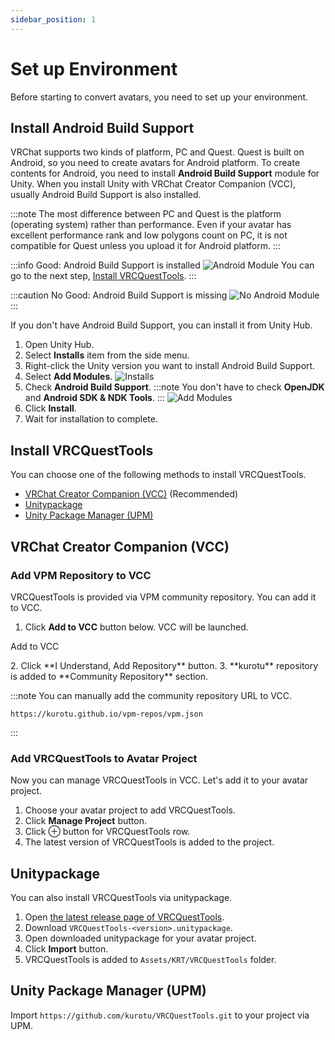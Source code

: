 ---
sidebar_position: 1
---


# Set up Environment

Before starting to convert avatars, you need to set up your environment.

## Install Android Build Support

VRChat supports two kinds of platform, PC and Quest.
Quest is built on Android, so you need to create avatars for Android platform.
To create contents for Android, you need to install **Android Build Support** module for Unity.
When you install Unity with VRChat Creator Companion (VCC), usually Android Build Support is also installed.

:::note
The most difference between PC and Quest is the platform (operating system) rather than performance.
Even if your avatar has excellent performance rank and low polygons count on PC, it is not compatible for Quest unless you upload it for Android platform.
:::

:::info Good: Android Build Support is installed
![Android Module](/img/unity_android_ok.png)
You can go to the next step, [Install VRCQuestTools](#install-vrcquesttools).
:::

:::caution No Good: Android Build Support is missing
![No Android Module](/img/unity_android_ng.png)
:::

If you don't have Android Build Support, you can install it from Unity Hub.

1. Open Unity Hub.
2. Select **Installs** item from the side menu.
3. Right-click the Unity version you want to install Android Build Support.
4. Select **Add Modules**.
    ![Installs](/img/unity-hub_installs.png)
5. Check **Android Build Support**.
    :::note
    You don't have to check **OpenJDK** and **Android SDK & NDK Tools**.
    :::
    ![Add Modules](/img/unity-hub_add-modules.png)
6. Click **Install**.
7. Wait for installation to complete.

## Install VRCQuestTools

You can choose one of the following methods to install VRCQuestTools.
- [VRChat Creator Companion (VCC)](#vrchat-creator-companion-vcc) (Recommended)
- [Unitypackage](#unitypackage)
- [Unity Package Manager (UPM)](#unity-package-manager-upm)

## VRChat Creator Companion (VCC)

### Add VPM Repository to VCC

VRCQuestTools is provided via VPM community repository. You can add it to VCC.

1. Click **Add to VCC** button below. VCC will be launched.
<p>
    <Link
        target={null}
        className="button button--primary button--lg"
        to="vcc://vpm/addRepo?url=https://kurotu.github.io/vpm-repos/vpm.json">
        Add to VCC
    </Link>
</p>
2. Click **I Understand, Add Repository** button.
3. **kurotu** repository is added to **Community Repository** section.

:::note
You can manually add the community repository URL to VCC.

```
https://kurotu.github.io/vpm-repos/vpm.json
```
:::

### Add VRCQuestTools to Avatar Project

Now you can manage VRCQuestTools in VCC. Let's add it to your avatar project.

1. Choose your avatar project to add VRCQuestTools.
2. Click **Manage Project** button.
3. Click ⊕ button for VRCQuestTools row.
4. The latest version of VRCQuestTools is added to the project.

## Unitypackage

You can also install VRCQuestTools via unitypackage.

1. Open [the latest release page of VRCQuestTools](https://github.com/kurotu/VRCQuestTools/releases/latest).
2. Download `VRCQuestTools-<version>.unitypackage`.
3. Open downloaded unitypackage for your avatar project.
4. Click **Import** button.
5. VRCQuestTools is added to `Assets/KRT/VRCQuestTools` folder.

## Unity Package Manager (UPM)

Import `https://github.com/kurotu/VRCQuestTools.git` to your project via UPM.
